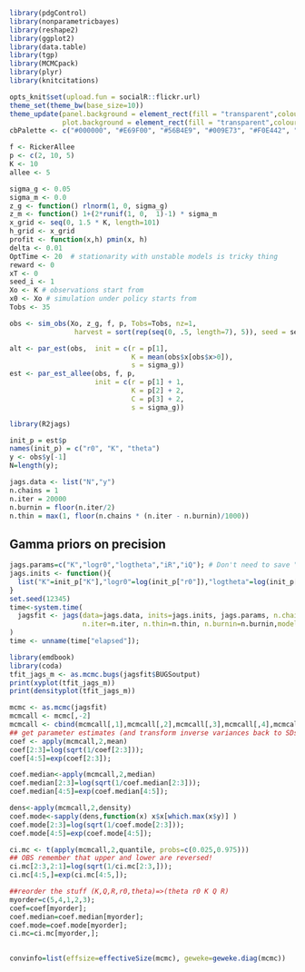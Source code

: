 


```r
library(pdgControl)
library(nonparametricbayes)
library(reshape2)
library(ggplot2)
library(data.table)
library(tgp)
library(MCMCpack)
library(plyr)
library(knitcitations)
```

```r
opts_knit$set(upload.fun = socialR::flickr.url)
theme_set(theme_bw(base_size=10))
theme_update(panel.background = element_rect(fill = "transparent",colour = NA),
             plot.background = element_rect(fill = "transparent",colour = NA))
cbPalette <- c("#000000", "#E69F00", "#56B4E9", "#009E73", "#F0E442", "#0072B2", "#D55E00", "#CC79A7")
```


```r
f <- RickerAllee
p <- c(2, 10, 5) 
K <- 10
allee <- 5
```

```r
sigma_g <- 0.05
sigma_m <- 0.0
z_g <- function() rlnorm(1, 0, sigma_g)
z_m <- function() 1+(2*runif(1, 0,  1)-1) * sigma_m
x_grid <- seq(0, 1.5 * K, length=101)
h_grid <- x_grid
profit <- function(x,h) pmin(x, h)
delta <- 0.01
OptTime <- 20  # stationarity with unstable models is tricky thing
reward <- 0
xT <- 0
seed_i <- 1
Xo <- K # observations start from
x0 <- Xo # simulation under policy starts from
Tobs <- 35
```

```r
obs <- sim_obs(Xo, z_g, f, p, Tobs=Tobs, nz=1, 
                harvest = sort(rep(seq(0, .5, length=7), 5)), seed = seed_i)
```

```r
alt <- par_est(obs,  init = c(r = p[1], 
                              K = mean(obs$x[obs$x>0]), 
                              s = sigma_g))
est <- par_est_allee(obs, f, p,  
                     init = c(r = p[1] + 1, 
                              K = p[2] + 2, 
                              C = p[3] + 2, 
                              s = sigma_g))
```




```r
library(R2jags)
```

```r
init_p = est$p
names(init_p) = c("r0", "K", "theta")
y <- obs$y[-1] 
N=length(y);
```

```r
jags.data <- list("N","y")
n.chains = 1
n.iter = 20000
n.burnin = floor(n.iter/2)
n.thin = max(1, floor(n.chains * (n.iter - n.burnin)/1000))
```




## Gamma priors on precision

```r
jags.params=c("K","logr0","logtheta","iR","iQ"); # Don't need to save "x"
jags.inits <- function(){
  list("K"=init_p["K"],"logr0"=log(init_p["r0"]),"logtheta"=log(init_p["theta"]),"iQ"=1/0.05,"iR"=1/0.1,"x"=y,.RNG.name="base::Wichmann-Hill", .RNG.seed=123)
}
set.seed(12345)
time<-system.time(       
  jagsfit <- jags(data=jags.data, inits=jags.inits, jags.params, n.chains=n.chains, 
                  n.iter=n.iter, n.thin=n.thin, n.burnin=n.burnin,model.file="bugmodel-GammaPrior.txt")
)         
time <- unname(time["elapsed"]);
```


```r
library(emdbook)
library(coda)
tfit_jags_m <- as.mcmc.bugs(jagsfit$BUGSoutput)
print(xyplot(tfit_jags_m))
print(densityplot(tfit_jags_m))
```



```r
mcmc <- as.mcmc(jagsfit)
mcmcall <- mcmc[,-2]
mcmcall <- cbind(mcmcall[,1],mcmcall[,2],mcmcall[,3],mcmcall[,4],mcmcall[,5])
## get parameter estimates (and transform inverse variances back to SDs)
coef <- apply(mcmcall,2,mean)
coef[2:3]=log(sqrt(1/coef[2:3]));
coef[4:5]=exp(coef[2:3]);

coef.median<-apply(mcmcall,2,median)
coef.median[2:3]=log(sqrt(1/coef.median[2:3]));
coef.median[4:5]=exp(coef.median[4:5]);

dens<-apply(mcmcall,2,density)
coef.mode<-sapply(dens,function(x) x$x[which.max(x$y)] )
coef.mode[2:3]=log(sqrt(1/coef.mode[2:3]));
coef.mode[4:5]=exp(coef.mode[4:5]);

ci.mc <- t(apply(mcmcall,2,quantile, probs=c(0.025,0.975)))
## OBS remember that upper and lower are reversed!
ci.mc[2:3,2:1]=log(sqrt(1/ci.mc[2:3,]));
ci.mc[4:5,]=exp(ci.mc[4:5,]);

##reorder the stuff (K,Q,R,r0,theta)=>(theta r0 K Q R)
myorder=c(5,4,1,2,3);
coef=coef[myorder];
coef.median=coef.median[myorder];
coef.mode=coef.mode[myorder];
ci.mc=ci.mc[myorder,];

                
convinfo=list(effsize=effectiveSize(mcmc), geweke=geweke.diag(mcmc))       ## MCMC convergence info

``` 
